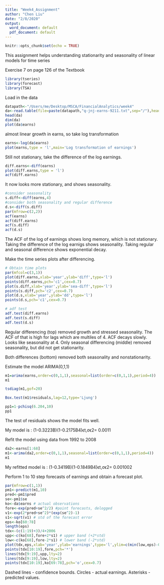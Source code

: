 ```yaml
---
title: "Week4_Assignment"
author: "Chen Liu"
date: "2/8/2020"
output:
  word_document: default
  pdf_document: default
---
```


```r
knitr::opts_chunk$set(echo = TRUE)
```

This assignment helps understanding stationarity and seasonality of linear models for time series

Exercise 7 on page 126 of the Textbook

```r
library(tseries)
library(forecast)
library(TSA)
```

Load in the data
```r
datapath<-"/Users/me/Desktop/MSCA/FinancialAnalytics/week4"
da<-read.table(file=paste(datapath,"q-jnj-earns-9211.txt",sep="/"),header=T)
head(da)
dim(da)
plot(da$earns)
```
almost linear growth in earns, so take log transformation
```r
earns<-log(da$earns)
plot(earns,type = 'l',main='Log transformation of earnings')
```

Still not stationary, take the difference of the log earnings.
```r
diff.earns<-diff(earns)
plot(diff.earns,type = 'l')
acf(diff.earns)
```

It now looks more stationary, and shows seasonality.
```r
#consider seasonality
s.diff<-diff(earns,4)
#consider both seasonality and regular difference
d.s<-diff(s.diff)
par(mfrow=c(2,2))
acf(earns)
acf(diff.earns)
acf(s.diff)
acf(d.s)

```

The ACF of the log of earnings shows long memory, which is not stationary. Taking the difference of the log earnigs shows seasonality.
Taking regular and seasonal difference shows exponential decay.

Make the time series plots after differencing.
```r
# Obtain time plots
par(mfcol=c(3,1))
plot(diff.earns,xlab='year',ylab='diff',type='l')
points(diff.earns,pch='c1',cex=0.7)
plot(s.diff,xlab='year',ylab='sea-diff',type='l')
points(s.diff,pch='c2',cex=0.7)
plot(d.s,xlab='year',ylab='dd',type='l')
points(d.s,pch='c1',cex=0.7) 

# adf test
adf.test(diff.earns)
adf.test(s.diff)
adf.test(d.s)
```
Regular differencing (top) removed growth and stressed seasonality. The ACF of that is high for lags which are multiles of 4. ACF decays slowly. Looks like seasonality at 4.
Only seasonal differencing (middle) removed seasonality, but did not get stationarity.

Both differences (bottom) removed both seasonality and nonstationarity.

Estimate the model ARIMA(0,1,1) 
```r
m1=arima(earns,order=c(0,1,1),seasonal=list(order=c(0,1,1),period=4))
m1
```

```r
tsdiag(m1,gof=20) 
```
```r
Box.test(m1$residuals,lag=12,type='Ljung')
```
```r
pp1=1-pchisq(6.204,10)
pp1
```
The test of residuals shows the model fits well. 

My model is : (1-0.3223B)(1-0.2175B4)ϵt,σϵ2= 0.0011

Refit the model using data from 1992 to 2008
```r
da2<-earns[1:68]
m1<-arima(da2,order=c(0,1,1),seasonal=list(order=c(0,1,1),period=4))
m1

```
My refitted model is : (1-0.3419B)(1-0.1849B4)ϵt,σϵ2= 0.001002

Perform 1 to 10 step forecasts of earnings and obtain a forecast plot.
```r
par(mfrow=c(1,1))
pm1<-predict(m1,10)
pred<-pm1$pred
se<-pm1$se
ko<-da$earns # actual observations
fore<-exp(pred+se^2/2) #point forecasts, delogged
v1<-exp(2*pred+se^2)*(exp(se^2)-1)
s1<-sqrt(v1) # std of the forecast error
eps<-ko[60:78]
length(eps)
tdx<-(c(1:19)+3)/4+2006
upp<-c(ko[68],fore+2*s1) # upper band (+2*std)
low<-c(ko[68],fore-2*s1) # lower band (-2*std)
plot(tdx,eps,xlab='year',ylab='earnings',type='l',ylim=c(min(low,eps)-0.3,max(upp,eps)+0.3))
points(tdx[10:19],fore,pch='*')
lines(tdx[9:19],upp,lty=2)
lines(tdx[9:19],low,lty=2)
points(tdx[10:19],ko[69:78],pch='o',cex=0.7)
```
Dashed lines - confidence bounds.
Circles - actual earnings.
Asterisks - predicted values.







